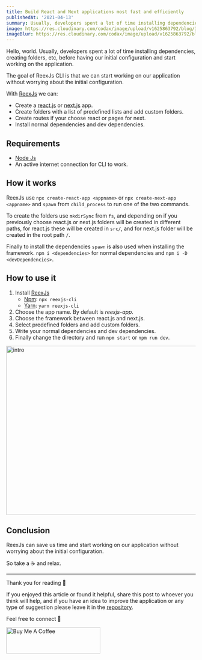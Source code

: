 ```yaml
---
title: Build React and Next applications most fast and efficiently
publishedAt: '2021-04-13'
summary: Usually, developers spent a lot of time installing dependencies, creating folders, etc, before having our initial configuration and start working on the application.
image: https://res.cloudinary.com/codax/image/upload/v1625863792/blog/3/cover.png
imageBlur: https://res.cloudinary.com/codax/image/upload/v1625863792/blog/3/cover_blur.jpg
---
```


Hello, world. Usually, developers spent a lot of time installing dependencies, creating folders, etc, before having our initial configuration and start working on the application.

The goal of ReexJs CLI is that we can start working on our application without worrying about the initial configuration.

With [ReexJs](https://github.com/a12989x/reexjs-cli/) we can:

- Create a [react.js](https://reactjs.org/) or [next.js](https://nextjs.org/) app.
- Create folders with a list of predefined lists and add custom folders.
- Create routes if your choose react or pages for next.
- Install normal dependencies and dev dependencies.

## Requirements

- [Node Js](https://nodejs.org/)
- An active internet connection for CLI to work.

## How it works

ReexJs use `npx create-react-app <appname>` or `npx create-next-app <appname>` and `spawn` from `child_process` to run one of the two commands.

To create the folders use `mkdirSync` from `fs`, and depending on if you previously choose react.js or next.js folders will be created in different paths, for react.js these will be created in `src/`, and for next.js folder will be created in the root path `/`.

Finally to install the dependencies `spawn` is also used when installing the framework. `npm i <dependencies>` for normal dependencies and `npm i -D <devDependencies>`.

## How to use it

1. Install [ReexJs](https://github.com/a12989x/reexjs-cli/)
   - [Npm](https://www.npmjs.com/): `npx reexjs-cli`
   - [Yarn](https://yarnpkg.com/): `yarn reexjs-cli`
2. Choose the app name. By default is _reexjs-app._
3. Choose the framework between react.js and next.js.
4. Select predefined folders and add custom folders.
5. Write your normal dependencies and dev dependencies.
6. Finally change the directory and run `npm start` or `npm run dev`.

<Image
  height='450'
  width='800'
  alt='intro'
  src='https://res.cloudinary.com/codax/image/upload/v1625863858/blog/3/init.gif'
  placeholder='blur'
  blurDataURL='https://res.cloudinary.com/codax/image/upload/v1625863845/blog/3/init_blur.jpg'
/>

## Conclusion

ReexJs can save us time and start working on our application without worrying about the initial configuration.

So take a ☕ and relax.

<hr />

Thank you for reading 🙏

If you enjoyed this article or found it helpful, share this post to whoever you think will help, and if you have an idea to improve the application or any type of
suggestion please leave it in the [repository](https://github.com/a12989x/reexjs-cli/).

Feel free to connect 👋

<p>
  <Link
    href='https://www.buymeacoffee.com/codax'
    target='_blank'
    display='inline-block'
    h='70px'
    w='250px'
  >
    <Image
      height='70'
      width='250'
      alt='Buy Me A Coffee'
      style={{ marginTop: '0.0rem' }}
      src='https://cdn.buymeacoffee.com/buttons/v2/default-violet.png'
    />
  </Link>
</p>
